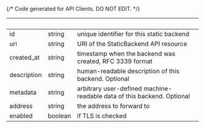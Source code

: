 {/* Code generated for API Clients. DO NOT EDIT. */}

| &nbsp;      | &nbsp;  | &nbsp;                                                                 |
| ----------- | ------- | ---------------------------------------------------------------------- |
| id          | string  | unique identifier for this static backend                              |
| uri         | string  | URI of the StaticBackend API resource                                  |
| created_at  | string  | timestamp when the backend was created, RFC 3339 format                |
| description | string  | human-readable description of this backend. Optional                   |
| metadata    | string  | arbitrary user-defined machine-readable data of this backend. Optional |
| address     | string  | the address to forward to                                              |
| enabled     | boolean | if TLS is checked                                                      |
